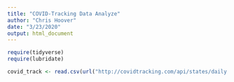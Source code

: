 ```yaml
---
title: "COVID-Tracking Data Analyze"
author: "Chris Hoover"
date: "3/23/2020"
output: html_document
---
```


```r
require(tidyverse)
require(lubridate)

covid_track <- read.csv(url("http://covidtracking.com/api/states/daily.csv"))
```

